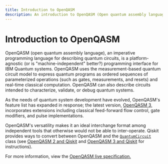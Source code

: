 ```yaml
---
title: Introduction to OpenQASM
description: An introduction to OpenQASM (Open quantum assembly language)
---
```


# Introduction to OpenQASM

OpenQASM (open quantum assembly language), an imperative programming language for describing quantum circuits, is a platform-agnostic (or is "machine-independent" better?) programming interface for IBM Quantum systems. OpenQASM uses the measurement-based quantum circuit model to express quantum programs as ordered sequences of parameterized operations (such as gates, measurements, and resets) and real-time classical computation. OpenQASM can also describe circuits intended to characterize, validate, or debug quantum systems.

As the needs of quantum system development have evolved, OpenQASM's feature list has expanded in response; the latest version, [OpenQASM 3,](https://arxiv.org/abs/2104.14722) incorporates extensions including classical feed-forward flow control, gate modifiers, and pulse implementations. 

OpenQASM's versatility makes it an ideal interchange format among independent tools that otherwise would not be able to inter-operate. Qiskit provides ways to convert between OpenQASM and the [`QuantumCircuit`](../api/qiskit/qiskit.circuit.QuantumCircuit) class (see [OpenQASM 2 and Qiskit](interoperate-qiskit-qasm2) and [OpenQASM 3 and Qiskit](interoperate-qiskit-qasm3) for instructions).  

For more information, view the [OpenQASM live specification.](https://openqasm.com/)

